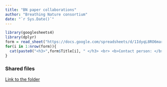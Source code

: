```yaml
---
title: "BN paper collaborations"
author: "Breathing Nature consortium"
date: "`r Sys.Date()`"
---
```


```r
library(googlesheets4)
library(dplyr)
form = read_sheet("https://docs.google.com/spreadsheets/d/1IdyqL8RO6mar6dwBiB8UUdGwOBTkLGALX6InE2BCC6M/edit?usp=sharing")
for(i in 1:nrow(form)){
  cat(paste0("<h3>",form$Title[i], " </h3> <br> <b>Contact person: </b>", form$`Contact person`[i],"<br> <b>Related BN topic: </b>",form$`BN topics`[i], "<br> <p> [Link to the document](",form$Link[i], ") </p> <h4> Abstract/Idea </h4> <p>", form$Abstract[i], " </p> ")[1])
}
```

### Shared files

[Link to the folder](https://drive.google.com/drive/folders/1QROEy_iNo0xjvbSrkItsXY6MCy5I4Y7O?usp=sharing)
